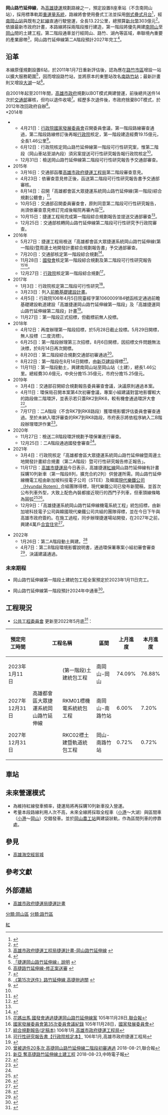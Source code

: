 {{臺灣未來建設}}
{{高雄市未來建設}}

{{NoteTA
|G1=Transport
|G2=Railway
|G3=Unit
}}
{{Infobox rail system-route
|name = 高雄捷運岡山路竹延伸線
|color={{高雄捷運色彩|紅}}
|code_name = {{Color|{{高雄捷運色彩|紅}}|'''RK'''}}
|locale = {{flagicon|ROC}} [[高雄市|高雄市]]
|type = [[重型鐵路系統|高運量]][[城市軌道交通|大眾捷運系統]]
|system= [[高雄捷運|高雄捷運]]
|status= 興建中/規劃中
|linelength= 13.22公里
|stations = 8（不含[[南岡山站|南岡山]]）
|gauge = {{standard gauge}}
|depot = [[北機廠_(高雄)|北機廠]]
|route_map={{BS-map|inline=yes|map=
uexhKBHFa~~ ~~[[大湖站_(高雄捷运)|大湖]]
uexhBHF~~ ~~[[路竹站_(高雄捷運)|路竹]]
uexhBHF~~ ~~[[南路竹站|南路竹]]
uexhBHF~~ ~~[[高苑科技大學站|高苑科技大學]]
uexhBHF~~ ~~[[高雄科學園區站|高雄科學園區]]
uexhBHF~~ ~~[[本洲產業園區站|本洲產業園區]]
WASSERq\uexhKRZW\WASSERq~~ ~~ ~~[[岡山溪|岡山溪]]
uexhBHF~~ ~~[[岡山農工站|岡山農工]]
\\uexhSTR\STR+l\CONTfq~~ ~~ ~~{{rmr|R=r|[[臺灣鐵路管理局|臺鐵]][[縱貫線_(南段)|縱貫線]]往[[台南車站|台南]]方面}}
[[岡山轉運站|岡山轉運站]]! !BUS\uexhBHF!~HUBaq\BHF!~HUBeq~~ ~~[[岡山車站_(臺灣)|岡山]]；[[臺灣鐵路管理局|臺鐵]]
\\uexhSTR\STRl\CONTfq~~ ~~ ~~{{rmr|R=r|[[臺灣鐵路管理局|臺鐵]][[縱貫線_(南段)|縱貫線]]往[[高雄車站|高雄]]方面}}
WASSERq\uexhKRZW\WASSERq~~ ~~ ~~[[阿公店溪|阿公店溪]]
uexhSTRe@f
uexSKRZ-Au~~ ~~[[市道186號|市道186號]]介壽路橋
uENDExa~~ ~~ ~~目前捷運終點
uSTR+l\uABZgr\
uKDSTe\uSTR\~~ ~~ ~~[[北機廠_(高雄)|北機廠]]
南岡山轉運站! !BUS\uBHF\~~ ~~[[南岡山站|南岡山]]
uCONTf~~ ~~{{rmr|L=d|[[高雄捷運紅線|高雄捷運紅線]]往[[小港站|小港]]方面}}
}}
}}

'''岡山路竹延伸線'''，為[[高雄捷運|高雄捷運]]規劃路線之一，預定設置8座車站（不含南岡山站），採用標準軌距[[重型鐵路系統|重運量系統]]，路線將會使用疊式工法並採用[[側式疊式月台|側式疊式月台]]<ref>{{Cite web |url=https://news.ftv.com.tw/news/detail/2017C10U07M1 |title=「市民有福了」高捷延伸至路竹 明年動工 |accessdate=2017-12-15 |archive-date=2017-12-16 |archive-url=https://web.archive.org/web/20171216034648/https://news.ftv.com.tw/news/detail/2017C10U07M1 |language=zh-tw |dead-url=no }}</ref>，經[[南岡山站|南岡山站]]與既有之[[高雄捷運紅線|紅線]]直通行駛營運，全長13.22公里，總預算[[新台幣|新台幣]]303億元<ref>{{cite web|title=高捷紅線延伸線2025年完工 將與台南捷運銜接|url=http://news.ltn.com.tw/news/life/breakingnews/2596560|accessdate=2018-10-31|archive-date=2018-11-01|archive-url=https://web.archive.org/web/20181101015359/http://news.ltn.com.tw/news/life/breakingnews/2596560 |language=zh-tw |dead-url=no}}</ref>。依據最新市政府計畫，本路線將採兩階段推行建造，第一階段將優先興建[[南岡山站|南岡山]]至[[岡山車站_(臺灣)|岡山]]間的土建工程。第二階段通車並行經岡山、路竹、湖內等區域，串聯境內重要的產業廊帶<ref name="KMRT104">[http://mtbu.kcg.gov.tw/cht/project_Gangshan_Lujhu_line.php 高雄市政府捷運工程局捷運計畫-岡山路竹延伸線] {{webarchive|url=https://web.archive.org/web/20110718121637/http://mtbu.kcg.gov.tw/cht/project_Gangshan_Lujhu_line.php |date=2011-07-18 }}</ref>，岡山路竹延伸線第二A階段預計2027年完工<ref name="岡山路竹延伸線第二A階段通過">{{cite news|author=|url=https://udn.com/news/story/7327/5122152?from=udn-ch1_breaknews-1-cate3-news|title=高捷岡山路竹延伸線第二A階段通過 拚116年營運|publisher=[[中央社|中央社]]|date=2020-12-25|accessdate=2020-12-25|archive-date=2021-06-22|archive-url=https://web.archive.org/web/20210622133422/https://udn.com/news/story/7327/5122152?from=udn-ch1_breaknews-1-cate3-news|language=zh-tw|dead-url=no}}</ref>。

==沿革==
本線原僅規劃設置6站，於2011年1月7日重新評估後，認為應在[[路竹區|路竹市區]]增設一站以擴大服務範圍<ref>[http://mtbu.kcg.gov.tw/cht/news_content.php?sn=2011011102 「捷運岡山路竹延伸線」說明] {{webarchive|url=https://web.archive.org/web/20110721015352/http://mtbu.kcg.gov.tw/cht/news_content.php?sn=2011011102 |date=2011-07-21 }}</ref>，因而增設路竹站，並將原本的東豐站改名[[南路竹站|南路竹站]]；最新計畫則又增設[[大湖站|大湖]]一站<ref>[http://tw.news.yahoo.com/高捷路竹延伸線-修正案送審-202759106.html 高捷路竹延伸線-修正案送審] {{webarchive|url=https://web.archive.org/web/20160317014636/https://tw.news.yahoo.com/%E9%AB%98%E6%8D%B7%E8%B7%AF%E7%AB%B9%E5%BB%B6%E4%BC%B8%E7%B7%9A-%E4%BF%AE%E6%AD%A3%E6%A1%88%E9%80%81%E5%AF%A9-202759106.html |date=2016-03-17 }}</ref>。

自2001年起至2011年間，[[高雄市政府|高雄市政府]]規劃以BOT模式興建營運，前後總共送件14次於[[中華民國交通部|交通部]]審核，但均以退件收場<ref>{{Cite web |url=http://news.ltn.com.tw/news/local/paper/632586 |title=〈南部〉退件14次 捷運岡山線難延伸 毛治國被嗆 |accessdate=2015-10-21 |archive-date=2016-03-04 |archive-url=https://web.archive.org/web/20160304210915/http://news.ltn.com.tw/news/local/paper/632586 |dead-url=no }}</ref>。經歷多次退件後，市政府捨棄BOT模式，於2012年改回政府自辦<ref>[https://tw.news.yahoo.com/%E7%AC%AC15%E6%AC%A1%E9%80%81%E4%BB%B6-%E8%B7%AF%E7%AB%B9%E5%BB%B6%E4%BC%B8%E7%B7%9A-%E9%AB%98%E6%8D%B7%E6%8B%9A%E9%81%8E%E9%97%9C-202615157.html 《第15次送件》路竹延伸線 高捷拚過關] {{webarchive|url=https://web.archive.org/web/20160305200348/https://tw.news.yahoo.com/%E7%AC%AC15%E6%AC%A1%E9%80%81%E4%BB%B6-%E8%B7%AF%E7%AB%B9%E5%BB%B6%E4%BC%B8%E7%B7%9A-%E9%AB%98%E6%8D%B7%E6%8B%9A%E9%81%8E%E9%97%9C-202615157.html |date=2016-03-05 }}</ref>。<br>
*2014年
**4月21日：[[中華民國國家發展委員會|行政院國家發展委員會]]召開委員會議，第一階段路線審查通過，第二階段路線修訂後再報[[行政院|行政院]]核定，第一階段建造經費19.15億元，全長1.46公里<ref>{{Cite web |url=http://mtbu.kcg.gov.tw/cht/news_content.php?sn=2014032701 |title=高雄捷運岡山路竹延伸線　可行性研究過關 |accessdate=2015-10-21 |archive-date=2015-10-20 |archive-url=https://web.archive.org/web/20151020015915/http://mtbu.kcg.gov.tw/cht/news_content.php?sn=2014032701 |dead-url=no }}</ref>。
**6月12日：行政院核定岡山路竹延伸線第一階段可行性研究案，惟第二階段（岡山車站至湖內段）須另案提送可行性研究報告報行政院核定<ref name="KMRT104" />。
**12月31日：檢送岡山路竹延伸線第二階段可行性研究報告予交通部審查。
*2015年
**3月16日：交通部函覆[[高雄市政府捷運工程局|高雄市政府捷運工程局]]第二階段審查意見。
**4月23日：依審查意見修正後，函送第二階段可行性研究報告書予交通部審核。
**8月14日：召開「高雄都會區大眾捷運系統岡山路竹延伸線(第一階段)綜合規劃公聽會」<ref>{{Cite web |url=http://mtbu.kcg.gov.tw/cht/news_content.php?sn=2015073101 |title=高雄都會區大眾捷運系統岡山路竹延伸線（第一階段）綜合規劃公聽會 |accessdate=2015-10-21 |archive-date=2015-11-03 |archive-url=https://web.archive.org/web/20151103025010/http://mtbu.kcg.gov.tw/cht/news_content.php?sn=2015073101 |dead-url=no }}</ref>。
**10月5日：交通部召開委員審查會，原則同意第二階段可行性研究報告，尚須依審查意見修訂完成後報院再審內容<ref name="KMRT20151019">{{cite journal |author=高雄市議會 |year=2015 |title=第二屆第二次定期大會捷運工程局業務報告 |journal=高雄市議會公報 |volume= |issue=1 |pages=6 |id= |url=http://cissearch.kcc.gov.tw/Upload/Attachment/BusinessReport/919/a8f78cb8-6809-476c-939d-4ac439b642bd.pdf |accessdate=2015-10-21 |archive-date=2015-12-22 |archive-url=https://web.archive.org/web/20151222112246/http://cissearch.kcc.gov.tw/Upload/Attachment/BusinessReport/919/a8f78cb8-6809-476c-939d-4ac439b642bd.pdf |dead-url=no }}</ref>。
**10月15日：捷運工程局完成第一階段綜合規劃報告並提送交通部審查<ref name="KMRT20151019" />。
**12月25日：交通部核轉岡山路竹延伸線第二階段可行性研究予行政院審查。
*2016年
**5月27日：捷運工程局檢送「高雄都會區大眾捷運系統岡山路竹延伸線(第一階段)暨周邊土地開發計畫綜合規劃報告書」予交通部審查。
**7月20日：交通部核定第一階段綜合規劃<ref>{{Cite web |url=http://www.chinatimes.com/realtimenews/20160720006335-260405 |title=高捷紅線延至岡山 可望107年動工 |accessdate=2016-07-20 |archive-date=2017-03-05 |archive-url=https://web.archive.org/web/20170305002633/http://www.chinatimes.com/realtimenews/20160720006335-260405 |dead-url=no }}</ref>。
**11月28日：[[中華民國國家發展委員會|國發會]]核定第一階段綜合規劃及第二階段可行性研究報告<ref>[http://udn.com/news/story/6/2134667 花媽出馬 國發會通過捷運岡山路竹延伸線案] {{Wayback|url=http://udn.com/news/story/6/2134667 |date=20161128181820 }}105年11月28日,[[聯合報|聯合報]]</ref><ref>[http://www.ndc.gov.tw/News_Content.aspx?n=D0623F9510AC3F66&sms=F07BD61D7D10748D&s=F62CB8E10D125B90 國家發展委員會第35次委員會議紀錄] {{Wayback|url=http://www.ndc.gov.tw/News_Content.aspx?n=D0623F9510AC3F66&sms=F07BD61D7D10748D&s=F62CB8E10D125B90 |date=20181031052548 }}105年11月28日，[[國家發展委員會|國家發展委員會]]</ref>。
**12月27日：[[行政院|行政院]]核定第一階段綜合規劃<ref>[http://mtbu.kcg.gov.tw/cht/project/project_20170223_01.pdf 綜合規劃報告(定稿本)] {{Wayback|url=http://mtbu.kcg.gov.tw/cht/project/project_20170223_01.pdf |date=20170523112742 }} 106年1月,[[高雄市政府捷運工程局|高雄市政府捷運工程局]]</ref>。
*2017年
**1月3日：行政院核定第二階段可行性研究<ref>[http://mtbu.kcg.gov.tw/cht/project/project_20170223_02.pdf 可行性研究報告書【行政院核定本】] {{Wayback|url=http://mtbu.kcg.gov.tw/cht/project/project_20170223_02.pdf |date=20170523112753 }}106年1月,高雄市政府捷運工程局</ref>。
**3月23日：列入[[前瞻基礎建設計畫|前瞻基礎建設計畫]]。
**4月5日：行政院106年4月5日院臺經字第1060009184號函核定通過前瞻基礎建設軌道建設「高雄捷運岡山路竹延伸線第一階段」及「高雄捷運岡山路竹延伸線第二階段」計畫<ref>{{Cite web |url=https://mtbu.kcg.gov.tw/cht/project_Gangshan_Lujhu_line.php |title=前瞻基礎建設－岡山路竹延伸線 |accessdate=2018-07-09 |archive-date=2018-06-19 |archive-url=https://web.archive.org/web/20180619140338/https://mtbu.kcg.gov.tw/cht/project_Gangshan_Lujhu_line.php |dead-url=no }}</ref>。
**11月27日：第一階段正式招標，但截標前無人投標。
* 2018年
**4月12日：再度辦理第一階段招標，於5月28日截止投標。5月29日開標，無人投標（二度流標）。
**6月25日：第一階段辦理第三次招標，8月6日開標，因招標文件問題無法決標，於8月14日再次開標。
**8月20日：第二階段綜合規劃交通部初審通過<ref>[https://udn.com/news/story/11322/3322478 曾被退件20多次 高捷岡山路竹延伸線二階段初審通過] {{Wayback|url=https://udn.com/news/story/11322/3322478 |date=20180825110405 }}2018-08-21,聯合報</ref>。
**8月22日：第一階段在8月14日開標，由[[新亞建設|新亞建設]]得標<ref>[http://www.chinatimes.com/newspapers/20180823000376-260204 新亞 奪高捷路竹延伸線土建工程] {{Wayback|url=http://www.chinatimes.com/newspapers/20180823000376-260204 |date=20180825143212 }}2018-08-23,中時電子報</ref>。
**11月11日：第一階段動土，興建南岡山站至岡山站（土建），總長1.46公里。總經費30.6億元，中央分擔15.35億元，市府分擔15.25億元。
*2019年
**3月4日：交通部召開綜合規劃報告委員審查會議，決議原則通過本案。
**4月11日：環保局召開本案第4次初審會議，專案小組建議對當地影響較大的路段做二階環評，並表示若只蓋RK2到RK6，較有機會通過環評大會<ref>{{Cite news|url=https://www.cna.com.tw/news/ahel/201904110285.aspx|title=高捷岡山路竹延伸線 恐難以全線通過環評|author=中央通訊社|date=2019/04/11 20:31|work=|accessdate=|archive-date=2019-04-11|archive-url=https://web.archive.org/web/20190411181255/https://www.cna.com.tw/news/ahel/201904110285.aspx|dead-url=no}}</ref>。
**7月17日：二A階段（不含RK7到RK8路段）獲環境影響評估委員會審查通過。至於未納入環評審查的RK7到RK8路段，市府表示將依程序納入二B階段辦理環評作業<ref>{{Cite web|title=高雄捷運岡山路竹延伸線環評 獲環保署審查通過|url=https://udn.com/news/story/7327/3934431|accessdate=2019-07-17|last=聯合新聞網|work=聯合新聞網|language=zh-TW|archive-date=2019-07-17|archive-url=https://web.archive.org/web/20190717153223/https://udn.com/news/story/7327/3934431|dead-url=no}}</ref>。
*2020年
**11月27日：檢送二B階段環評規劃予環保署進行審查。
**12月25日：二A階段通過國發會審查<ref name="岡山路竹延伸線第二A階段通過"/>。
*2021年
**3月4日：行政院核定「高雄都會區大眾捷運系統岡山路竹延伸線暨周邊土地開發計畫綜合規畫（第二A階段）暨可行性研究報告修正報告」。
**11月17日：[[高雄市政府捷運工程局|高雄市捷運局]]今日表示，高雄捷運[[高雄捷運紅線|紅線]]岡山路竹延伸線有計畫採購10列新車（第一階段8列，擴充合約2列）供營運所需。岡山路竹延伸線機電工程由新加坡科技電子公司（STEE）及韓國[[現代Rotem|現代樂鐵公司（Hyundai Rotem）]]合組團隊得標，現代樂鐵公司已發布新聞稿，並首次公布列車外型，大致上配色內裝都接近現行的西門子列車，但車頭線條略為圓弧<ref>{{cite press release |author=記者郭文昌 |title=高捷岡山路竹延伸 增購10輛新車 |publisher=Yahoo!奇摩新聞 |date=2021年11月18日 |url=https://tw.news.yahoo.com/%E9%AB%98%E6%8D%B7%E5%B2%A1%E5%B1%B1%E8%B7%AF%E7%AB%B9%E5%BB%B6%E4%BC%B8-%E5%A2%9E%E8%B3%BC10%E8%BC%9B%E6%96%B0%E8%BB%8A-170633266.html |language=zh-tw |access-date=2021年11月18日 |archive-date=2021年11月18日 |archive-url=https://web.archive.org/web/20211118162517/https://tw.news.yahoo.com/%E9%AB%98%E6%8D%B7%E5%B2%A1%E5%B1%B1%E8%B7%AF%E7%AB%B9%E5%BB%B6%E4%BC%B8-%E5%A2%9E%E8%B3%BC10%E8%BC%9B%E6%96%B0%E8%BB%8A-170633266.html |dead-url=no }}</ref><ref>{{cite press release |author=記者王榮祥 |title=睽違20年將再採購新車 高市捷運局證實 |publisher=自由時報 |date=2021-11-17 |url=https://news.ltn.com.tw/news/life/breakingnews/3739163 |language=zh-tw |access-date=2021-11-18 |archive-date=2021-11-18 |archive-url=https://web.archive.org/web/20211118181216/https://news.ltn.com.tw/news/life/breakingnews/3739163 |dead-url=no }}</ref>。
**12月9日：「高雄捷運系統岡山路竹延伸線機電系統工程」統包招標，由新加坡科技電子公司與韓國現代樂鐵公司共組的團隊得標，並在今日下午與高雄市政府簽約。在施工過程，同步辦理捷運場站開發，在2027年之前，興建4萬戶[[合宜住宅|合宜住宅]]<ref>{{cite press release |author=記者顏瑞田 |title=高雄捷運路竹延伸線機電工程 新加坡科技和韓國樂鐵得標 |publisher=中時電子報 |date=2021-11-17 |url=https://www.chinatimes.com/realtimenews/20211209004180-260410?chdtv |language=zh-tw |access-date=2021-11-18 |archive-date=2022-03-12 |archive-url=https://web.archive.org/web/20220312012642/https://www.chinatimes.com/realtimenews/20211209004180-260410?chdtv |dead-url=no }}</ref>。

* 2022年
** 1月26日：第二A階段動土興建。<ref>{{Cite web|title=高捷岡山路竹延伸線2階段動工 116年通車到南路竹|url=https://udn.com/news/story/7327/6061835|access-date=2022-01-26|date=20220126T125012Z|last=聯合新聞網|work=中央社|language=zh-TW|dead-url=no|archive-date=2022-03-18|archive-url=https://web.archive.org/web/20220318094559/https://udn.com/news/story/7327/6061835}}</ref>
** 4月7日：第二B階段環境影響說明書，通過環保署專案小組初審會審查<ref>{{cite press release |author=記者林良齊 |title=高捷岡山路竹二B段 初審就過關 |publisher=中時電子報 |date=2022-04-07 |url=https://www.chinatimes.com/realtimenews/20220407001605-260405?chdtv |language=zh-tw |access-date=2022-04-07 |archive-date=2022-05-01 |archive-url=https://web.archive.org/web/20220501214505/https://www.chinatimes.com/realtimenews/20220407001605-260405?chdtv |dead-url=no }}</ref>，決議建議通過。

===未來期程===
*岡山路竹延伸線第一階段土建統包工程全案預定於2023年1月11日完工。

* 岡山路竹延伸線第一階段預計2024年中通車<ref>{{cite web |author=記者徐白櫻、王昭月 |url=https://udn.com/news/story/7327/5855434 |title=高捷岡山路竹延伸線 明年動工 |date=2021-08-17 |publisher=聯合報 |language=zh-TW |archiveurl=https://web.archive.org/web/20220317163818/https://udn.com/news/story/7327/5855434 |archivedate=2022-03-17 |access-date=2021-10-31 |dead-url=no }}</ref>。

==工程現況==

* [[行政院公共工程委員會|公共工程委員會]] 更新至2022年5月底<ref>{{Cite web|title=標案管理系統|url=https://cmdweb.pcc.gov.tw/pccms/owa/guesmap.userinn|accessdate=2020-06-12|work=cmdweb.pcc.gov.tw|archive-date=2020-02-16|archive-url=https://web.archive.org/web/20200216061811/https://cmdweb.pcc.gov.tw//pccms/owa/guesmap.userinn|dead-url=no}}</ref>：

{| class="wikitable"
!預定完工時間
! colspan="2" |工程名稱||區間
!上月進度||本月進度||'''執行情形'''
|-

|2023年1月11日
| rowspan="3" |高雄都會區大眾捷運系統岡山路竹延伸線||(第一階段)土建統包工程||{{高捷紅線}} 南岡山-岡山
|74.09%||76.88%||1.RK1車站鋼構施工
2.橋樑段上下部結溝施工

3.路堤段施工、預鑄胸牆、電纜溝槽施工
|-
|2027年12月31日
|RKM01標機電系統統包工程
|{{高捷紅線}} 南岡山-南路竹站
|6.00%
|7.20%
|1.工作月報提送
2.管理計畫書修訂提送

3.召開介面管理會議
|-
|2027年12月31日
|RKC02標土建暨軌道統包工程
|{{高捷紅線}} 岡山-南路竹站
|0.72%
|0.72%
|1.補充調查作業執行計畫書提報
2.工作執行計畫C版提報
|}

==車站==
{{高雄捷運車站列表/紅線/岡山路竹延伸線}}

==未來營運模式==
*為維持紅線發車頻率，捷運局將再採購10列新車投入營運。
*考量本段路線利用人次不高，未來全線將採取全程車（[[小港站_(捷運)|小港]]～大湖）與區間車（[[小港站_(捷運)|小港]]～[[岡山車站_(臺灣)|岡山]]）交錯發車。並於[[岡山農工站|岡山農工站]]興建袋狀軌，作為區間列車的停靠處。

==參見==
*[[高雄海空經貿城|高雄海空經貿城]]

== 參考文獻 ==
{{Reflist|3}}

==外部連結==
*[https://mtbu.kcg.gov.tw/KaohsiungMetro/ApprovedRoutes/Luzhu01 高雄市政府捷運局捷運計畫] {{Wayback|url=https://mtbu.kcg.gov.tw/KaohsiungMetro/ApprovedRoutes/Luzhu01 |date=20220619220812 }}

{{高雄捷運路線/紅線}}
{{高雄捷運}}
{{高雄捷運車站}}
{{台灣捷運路線}}

{{Portal bar|中華民國|台灣|台灣鐵路|高雄|城市軌道交通|臺灣鐵路運輸|鐵路}}

[[Category:高雄捷運紅線|紅]]
[[分類:岡山區|分類:岡山區]]
[[分類:路竹區|分類:路竹區]]